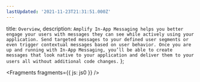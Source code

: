 ```yaml
---
lastUpdated: '2021-11-23T21:31:51.000Z'
---
```

  title: `Overview`,
  description: `Amplify In-App Messaging helps you better engage your users with messages they can see while actively using your application. Send targeted messages to your defined user segments or even trigger contextual messages based on user behavior. Once you are up and running with In-App Messaging, you’ll be able to create messages that look native to your application and deliver them to your users all without additional code changes.`
};


<Fragments fragments={{ js: js0 }} />
